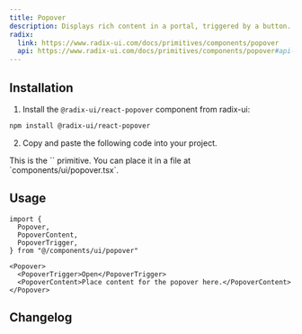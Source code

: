 ```yaml
---
title: Popover
description: Displays rich content in a portal, triggered by a button.
radix:
  link: https://www.radix-ui.com/docs/primitives/components/popover
  api: https://www.radix-ui.com/docs/primitives/components/popover#api-reference
---
```


<ComponentExample src="/components/examples/popover/demo.tsx">
  <PopoverDemo />
</ComponentExample>

## Installation

1. Install the `@radix-ui/react-popover` component from radix-ui:

```bash
npm install @radix-ui/react-popover
```

2. Copy and paste the following code into your project.

<ComponentSource src="/components/ui/popover.tsx" />

<Callout>
  This is the `<Popover />` primitive. You can place it in a file at
  `components/ui/popover.tsx`.
</Callout>

## Usage

```tsx
import {
  Popover,
  PopoverContent,
  PopoverTrigger,
} from "@/components/ui/popover"
```

```tsx
<Popover>
  <PopoverTrigger>Open</PopoverTrigger>
  <PopoverContent>Place content for the popover here.</PopoverContent>
</Popover>
```

## Changelog

<ComponentHistory src="/components/ui/popover.tsx" />
